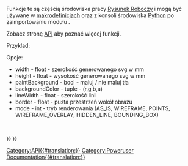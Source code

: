<languages/>
{{VeryImportantMessage|''(Listopad 2018)'' Te informacje mogą być niekompletne i nieaktualne. Najnowsze API można znaleźć na stronie [https://freecad.org/api autogenerowana dokumentacja API].}}
Funkcje te są częścią środowiska pracy [[TechDraw_Workbench/pl|Rysunek Roboczy]] i mogą być używane w [[macros/pl|makrodefinicjach]] oraz z konsoli środowiska [[Python/pl|Python]] po zaimportowaniu modułu {{incode|TechDrawGui}}.

Zobacz stronę [[TechDraw_API/pl|API]] aby poznać więcej funkcji.

Przykład:
{{Code|code=
import FreeCAD
import TechDrawGui

p = FreeCAD.ActiveDocument.Page

f = "/home/localuser/myPdfDirectory/savePage.pdf"
TechDrawGui.exportPageAsPdf(p, f)

f = "/home/localuser/mySvgDirectory/savePage.svg"
TechDrawGui.exportPageAsSvg(p, f)
}}

{{APIFunction|exportPageAsPdf|pageObject, filePath|zapisz kopię pageObject w formacie PDF w lokalizacji filePath|}}
{{APIFunction|exportPageAsSvg|pageObject, filePath|zapisz kopię pageObject w formacie SVG w lokalizacji filePath|}}
{{APIFunction|copyActiveViewToSvgFile|document, filePath, ''(opcje)''|zapisz kopię aktywnego widoku dla "dokumentu" do pliku "filePath"|double ''(szacunkowa skala)''}}
Opcje:
* width - float - szerokość generowanego svg w mm
* height - float - wysokość generowanego svg w mm
* paintBackground - bool - maluj / nie maluj tła
* backgroundColor - tuple - (r,g,b,a)
* lineWidth - float - szerokość linii
* border - float - pusta przestrzeń wokół obrazu
* mode - int - tryb renderowania (AS_IS, WIREFRAME, POINTS, WIREFRAME_OVERLAY, HIDDEN_LINE, BOUNDING_BOX)
<br/>
{{APIFunction|addQGIToView|view, QGraphicsItem|add element QGraphicsItem ''(utworzony przy użyciu PySide)'' dla Widoku.|}}

{{TechDraw Tools navi{{#translation:}}}}
{{Userdocnavi{{#translation:}}}}
[[Category:API{{#translation:}}]]
[[Category:Poweruser Documentation{{#translation:}}]]
{{clear}}